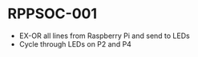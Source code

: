 = RPPSOC-001 =

* EX-OR all lines from Raspberry Pi and send to LEDs
* Cycle through LEDs on P2 and P4
